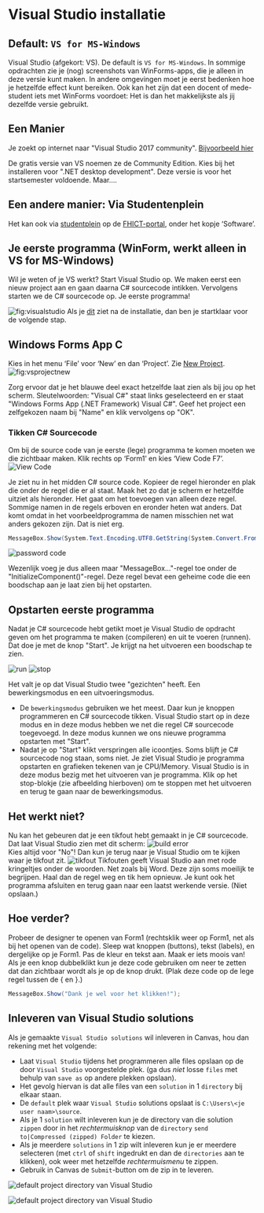 # Visual Studio installatie

## Default: `VS for MS-Windows`

Visual Studio (afgekort: VS). De default is
`VS for MS-Windows`. In sommige opdrachten zie je (nog) screenshots van WinForms-apps, die je alleen in deze versie kunt maken. In andere omgevingen moet je eerst bedenken hoe je hetzelfde effect kunt bereiken. Ook kan het zijn dat een docent of mede-student iets met WinForms voordoet: Het is dan het makkelijkste als jij dezelfde versie gebruikt.


## Een Manier
Je zoekt op internet naar &quot;Visual Studio 2017 community&quot;.
[Bijvoorbeeld hier](https://visualstudio.microsoft.com/vs/)

De gratis versie van VS noemen ze de Community Edition.
Kies bij het installeren voor &quot;.NET desktop development&quot;.
Deze versie is voor het startsemester voldoende. Maar....

## Een andere manier: Via Studentenplein
Het kan ook via [studentplein](https://portal.fhict.nl/Studentenplein/SitePages/Home.aspx)
op de
[FHICT-portal](https://portal.fhict.nl),
onder het kopje 'Software'.


## Je eerste programma (WinForm, werkt alleen in VS for MS-Windows)

Wil je weten of je VS werkt? Start Visual Studio op. We maken eerst een nieuw project aan en gaan daarna C# sourcecode intikken. Vervolgens starten we de C# sourcecode op. Je eerste programma!

![fig:visualstudio](figures/VS080-done.png "Dit is Visual Studio")
Als je
[dit]()
ziet na de installatie, dan ben je startklaar voor de volgende stap.

## Windows Forms App C#

Kies in het menu 'File' voor 'New' en dan 'Project'.
Zie
[New Project]().
![fig:vsprojectnew](figures/VS090-newproject.png "Dit is Visual Studio")


Zorg ervoor dat je het blauwe deel exact hetzelfde laat zien als bij jou op het scherm.
Sleutelwoorden: &quot;Visual C#&quot; staat links geselecteerd en er staat
&quot;Windows Forms App (.NET Framework) Visual C#&quot;.
Geef het project een zelfgekozen naam bij &quot;Name&quot; en klik vervolgens op &quot;OK&quot;.

### Tikken C# Sourcecode
Om bij de source code van je eerste (lege) programma te komen
moeten we die zichtbaar maken. Klik rechts op 'Form1' en kies 'View Code F7'.
![](figures/viewcode.png "View Code")

Je ziet nu in het midden C# source code.
Kopieer de regel hieronder en plak die onder de regel die er al staat.
Maak het zo dat je scherm er hetzelfde uitziet als hieronder.
Het gaat om het toevoegen van alleen deze regel.
Sommige namen in de regels erboven en eronder heten wat anders.
Dat komt omdat in het voorbeeldprogramma de namen
misschien net wat anders gekozen zijn. Dat is niet erg.

```cs
MessageBox.Show(System.Text.Encoding.UTF8.GetString(System.Convert.FromBase64String("SGVsbG8gV29ybGQh")));
```

![](figures/vspasswordcodehello.png "password code")

Wezenlijk voeg je dus alleen maar &quot;MessageBox...&quot;-regel toe onder de &quot;InitializeComponent()&quot;-regel.
Deze regel bevat een geheime code die een boodschap aan je laat zien bij het opstarten.

## Opstarten eerste programma

Nadat je C# sourcecode hebt getikt moet je Visual Studio de opdracht geven
om het programma te maken (compileren) en uit te voeren (runnen).
Dat doe je met de knop &quot;Start&quot;. Je krijgt na het uitvoeren een boodschap te zien.



![](figures/runstop_run.png "run")
![](figures/runstop_stop.png "stop")

Het valt je op dat Visual Studio twee &quot;gezichten&quot; heeft.
Een bewerkingsmodus en een uitvoeringsmodus.

- De `bewerkingsmodus` gebruiken we het meest. Daar kun je knoppen programmeren en C# sourcecode tikken. Visual Studio start op in deze modus en in deze modus hebben we net die regel C# sourcecode toegevoegd. In deze modus kunnen we ons nieuwe programma opstarten met &quot;Start&quot;.
- Nadat je op &quot;Start&quot; klikt verspringen alle icoontjes. Soms blijft je C# sourcecode nog staan, soms niet. Je ziet Visual Studio je programma opstarten en grafieken tekenen van je CPU/Memory. Visual Studio is in deze modus bezig met het uitvoeren van je programma. Klik op het stop-blokje (zie afbeelding hierboven) om te stoppen met het uitvoeren en terug te gaan naar de bewerkingsmodus.

## Het werkt niet?

Nu kan het gebeuren dat je een tikfout hebt gemaakt in je C# sourcecode. Dat laat Visual Studio zien met dit scherm:
![](figures/vsbuilderror.png "build error")  
Kies altijd voor &quot;No&quot;! Dan kun je terug naar je Visual Studio om te kijken waar je tikfout zit.
![](figures/vstikfout.png "tikfout")
Tikfouten geeft Visual Studio aan met rode kringeltjes onder de woorden.
Net zoals bij Word. Deze zijn soms moeilijk te begrijpen.
Haal dan de regel weg en tik hem opnieuw.
Je kunt ook het programma afsluiten en terug gaan
naar een laatst werkende versie. (Niet opslaan.)

## Hoe verder?

Probeer de designer te openen van Form1 (rechtsklik weer op Form1,
net als bij het openen van de code).
Sleep wat knoppen (buttons), tekst (labels), en dergelijke op je Form1.
Pas de kleur en tekst aan. Maak er iets moois van!
Als je een knop dubbelklikt kun je deze code gebruiken om neer te zetten
dat dan zichtbaar wordt als je op de knop drukt.
(Plak deze code op de lege regel tussen de { en }.)

```cs
MessageBox.Show("Dank je wel voor het klikken!");
```

## Inleveren van Visual Studio solutions

Als je gemaakte `Visual Studio solutions` wil inleveren in Canvas,
hou dan rekening met het volgende:

- Laat `Visual Studio`  tijdens het programmeren alle files opslaan op de door `Visual Studio` voorgestelde plek. (ga dus *niet* losse `files` met behulp van `save as` op andere plekken opslaan).
- Het gevolg hiervan is dat alle files van een `solution` in 1 `directory` bij elkaar staan.
- De `default` plek waar `Visual Studio` solutions opslaat is `C:\Users\<je user naam>\source`.
- Als je 1 `solution` wilt inleveren kun je de directory van die solution `zippen` door in het *rechtermuisknop* van de `directory`  `send to|Compressed (zipped) Folder` te kiezen.
- Als je meerdere `solutions` in 1 zip wilt inleveren kun je er meerdere selecteren (met `ctrl` of `shift` ingedrukt en dan de `directories` aan te klikken), ook weer met hetzelfde *rechtermuismenu* te zippen.
- Gebruik in Canvas de `Submit`-button om de zip in te leveren.

![](figures/defaultDirectoryVS.png "default project directory van Visual Studio")



![](figures/contextmenuzip.png "default project directory van Visual Studio")

